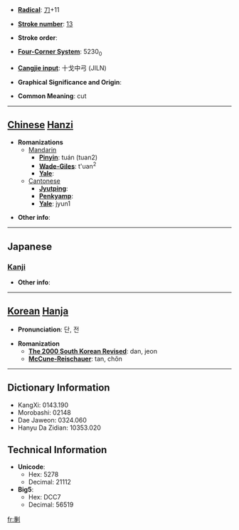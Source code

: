 * '''[[Wiktionary:Chinese radical index| Radical]]''': [[Wiktionary:Chinese radical index 刀|刀]]+11

* '''[[Wiktionary:Chinese total strokes index|Stroke number]]''': [[Wiktionary:Chinese total strokes index 13|13]]

* '''Stroke order''': 

* '''[[Wiktionary:Chinese four corner index|Four-Corner System]]''': 5230<sub>0</sub>

* '''[[Wiktionary:Chinese Cangjie index|Cangjie input]]''': 十戈中弓 (JILN)

* '''Graphical Significance and Origin''': 

* '''Common Meaning''': cut

----

== [[Chinese]] [[Hanzi]] ==

* '''Romanizations'''
** [[Mandarin]]
*** '''[[Pinyin]]''': tuán (tuan2)
*** '''[[Wade-Giles]]''': t'uan<sup>2</sup>
*** '''[[Yale]]''': 
**[[Cantonese]]
***'''[[Jyutping]]''':
***'''[[Penkyamp]]''': 
***'''[[Yale]]''': jyun1

* '''Other info''': 

----

==Japanese==
===[[Kanji]]===
{{kanji|on readings=[[たん]] (tan), [[だん]] (dan), [[せん]] (sen)|kun readings=[[きる]] (kiru), [[さく]] (saku), [[たつ]] (tatsu), [[ほしいまま]] (hoshiimama)}}

* '''Other info''':  

----

== [[Korean]] [[Hanja]] ==

* '''Pronunciation''': 단, 전

* '''Romanization'''
** '''[[The 2000 South Korean Revised Romanization|The 2000 South Korean Revised]]''': dan, jeon
** '''[[McCune-Reischauer]]''': tan, chŏn

----

== Dictionary Information ==

* KangXi: 0143.190
* Morobashi: 02148
* Dae Jaweon: 0324.060
* Hanyu Da Zidian: 10353.020

== Technical Information ==

* '''Unicode''':
** Hex: 5278
** Decimal: 21112
* '''Big5''':
** Hex: DCC7
** Decimal: 56519

[[fr:剸]]